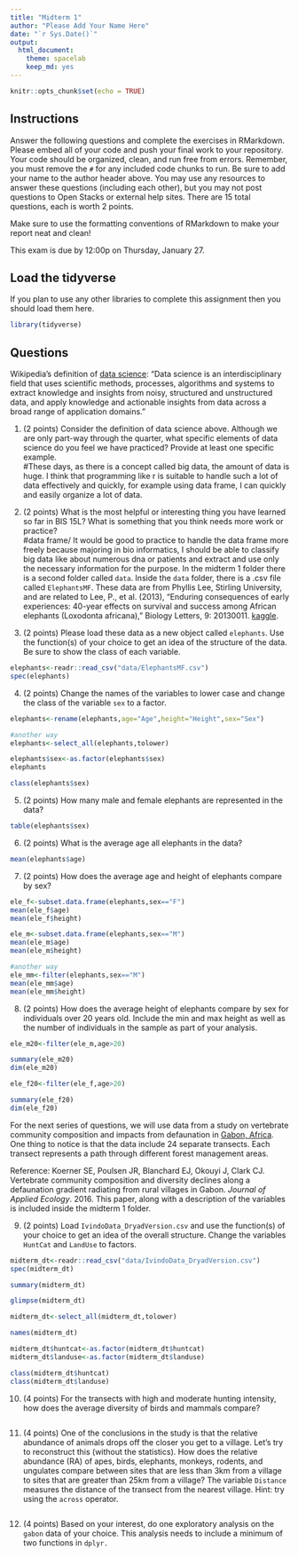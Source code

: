 ```yaml
---
title: "Midterm 1"
author: "Please Add Your Name Here"
date: "`r Sys.Date()`"
output:
  html_document: 
    theme: spacelab
    keep_md: yes
---
```


```r
knitr::opts_chunk$set(echo = TRUE)
```

## Instructions
Answer the following questions and complete the exercises in RMarkdown. Please embed all of your code and push your final work to your repository. Your code should be organized, clean, and run free from errors. Remember, you must remove the `#` for any included code chunks to run. Be sure to add your name to the author header above. You may use any resources to answer these questions (including each other), but you may not post questions to Open Stacks or external help sites. There are 15 total questions, each is worth 2 points.  

Make sure to use the formatting conventions of RMarkdown to make your report neat and clean!  

This exam is due by 12:00p on Thursday, January 27.  

## Load the tidyverse
If you plan to use any other libraries to complete this assignment then you should load them here.
```r
library(tidyverse)
```

## Questions  
Wikipedia's definition of [data science](https://en.wikipedia.org/wiki/Data_science): "Data science is an interdisciplinary field that uses scientific methods, processes, algorithms and systems to extract knowledge and insights from noisy, structured and unstructured data, and apply knowledge and actionable insights from data across a broad range of application domains."  

1. (2 points) Consider the definition of data science above. Although we are only part-way through the quarter, what specific elements of data science do you feel we have practiced? Provide at least one specific example.  
#These days, as there is a concept called big data, the amount of data is huge. I think that programming like r is suitable to handle such a lot of data effectively and quickly, for example using data frame, I can quickly and easily organize a lot of data.

2. (2 points) What is the most helpful or interesting thing you have learned so far in BIS 15L? What is something that you think needs more work or practice?  
#data frame/ It would be good to practice to handle the data frame more freely because majoring in bio informatics, I should be able to classify big data like about numerous dna or patients and extract and use only the necessary information for the purpose.
In the midterm 1 folder there is a second folder called `data`. Inside the `data` folder, there is a .csv file called `ElephantsMF`. These data are from Phyllis Lee, Stirling University, and are related to Lee, P., et al. (2013), "Enduring consequences of early experiences: 40-year effects on survival and success among African elephants (Loxodonta africana)," Biology Letters, 9: 20130011. [kaggle](https://www.kaggle.com/mostafaelseidy/elephantsmf).  

3. (2 points) Please load these data as a new object called `elephants`. Use the function(s) of your choice to get an idea of the structure of the data. Be sure to show the class of each variable.

```r
elephants<-readr::read_csv("data/ElephantsMF.csv")
spec(elephants)
```
4. (2 points) Change the names of the variables to lower case and change the class of the variable `sex` to a factor.
```r
elephants<-rename(elephants,age="Age",height="Height",sex="Sex")
```

```r
#another way
elephants<-select_all(elephants,tolower)
```


```r
elephants$sex<-as.factor(elephants$sex)
elephants
```

```r
class(elephants$sex)
```


5. (2 points) How many male and female elephants are represented in the data?
```r
table(elephants$sex)
```

6. (2 points) What is the average age all elephants in the data?
```r
mean(elephants$age)
```

7. (2 points) How does the average age and height of elephants compare by sex?
```r
ele_f<-subset.data.frame(elephants,sex=="F")
mean(ele_f$age)
mean(ele_f$height)
```

```r
ele_m<-subset.data.frame(elephants,sex=="M")
mean(ele_m$age)
mean(ele_m$height)
```
```r
#another way
ele_mm<-filter(elephants,sex=="M")
mean(ele_mm$age)
mean(ele_mm$height)
```

8. (2 points) How does the average height of elephants compare by sex for individuals over 20 years old. Include the min and max height as well as the number of individuals in the sample as part of your analysis.  
```r
ele_m20<-filter(ele_m,age>20)
```

```r
summary(ele_m20)
dim(ele_m20)
```

```r
ele_f20<-filter(ele_f,age>20)
```

```r
summary(ele_f20)
dim(ele_f20)
```

For the next series of questions, we will use data from a study on vertebrate community composition and impacts from defaunation in [Gabon, Africa](https://en.wikipedia.org/wiki/Gabon). One thing to notice is that the data include 24 separate transects. Each transect represents a path through different forest management areas.  

Reference: Koerner SE, Poulsen JR, Blanchard EJ, Okouyi J, Clark CJ. Vertebrate community composition and diversity declines along a defaunation gradient radiating from rural villages in Gabon. _Journal of Applied Ecology_. 2016. This paper, along with a description of the variables is included inside the midterm 1 folder.  

9. (2 points) Load `IvindoData_DryadVersion.csv` and use the function(s) of your choice to get an idea of the overall structure. Change the variables `HuntCat` and `LandUse` to factors.

```r
midterm_dt<-readr::read_csv("data/IvindoData_DryadVersion.csv")
spec(midterm_dt)
```
```r
summary(midterm_dt)
```

```r
glimpse(midterm_dt)
```
```r
midterm_dt<-select_all(midterm_dt,tolower)
```

```r
names(midterm_dt)
```

```r
midterm_dt$huntcat<-as.factor(midterm_dt$huntcat)
midterm_dt$landuse<-as.factor(midterm_dt$landuse)
```

```r
class(midterm_dt$huntcat)
class(midterm_dt$landuse)
```


10. (4 points) For the transects with high and moderate hunting intensity, how does the average diversity of birds and mammals compare?
```r

```

11. (4 points) One of the conclusions in the study is that the relative abundance of animals drops off the closer you get to a village. Let's try to reconstruct this (without the statistics). How does the relative abundance (RA) of apes, birds, elephants, monkeys, rodents, and ungulates compare between sites that are less than 3km from a village to sites that are greater than 25km from a village? The variable `Distance` measures the distance of the transect from the nearest village. Hint: try using the `across` operator.  
```r

```

12. (4 points) Based on your interest, do one exploratory analysis on the `gabon` data of your choice. This analysis needs to include a minimum of two functions in `dplyr.`
```r

```

